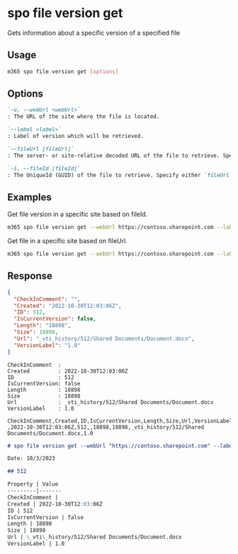 
# spo file version get

Gets information about a specific version of a specified file

## Usage

```sh
m365 spo file version get [options]
```

## Options

```md definition-list
`-u, --webUrl <webUrl>`
: The URL of the site where the file is located.

`--label <label>`
: Label of version which will be retrieved.

`--fileUrl [fileUrl]`
: The server- or site-relative decoded URL of the file to retrieve. Specify either `fileUrl` or `fileId` but not both.

`-i, --fileId [fileId]`
: The UniqueId (GUID) of the file to retrieve. Specify either `fileUrl` or `fileId` but not both.
```

<Global />

## Examples

Get file version in a specific site based on fileId.

```sh
m365 spo file version get --webUrl https://contoso.sharepoint.com --label "1.0" --fileId 'b2307a39-e878-458b-bc90-03bc578531d6'
```

Get file in a specific site based on fileUrl.

```sh
m365 spo file version get --webUrl https://contoso.sharepoint.com --label "1.0" --fileUrl '/Shared Documents/Document.docx'
```

## Response

<Tabs>
  <TabItem value="JSON">

  ```json
  {
    "CheckInComment": "",
    "Created": "2022-10-30T12:03:06Z",
    "ID": 512,
    "IsCurrentVersion": false,
    "Length": "18898",
    "Size": 18898,
    "Url": "_vti_history/512/Shared Documents/Document.docx",
    "VersionLabel": "1.0"
  }
  ```

  </TabItem>
  <TabItem value="Text">

  ```text
  CheckInComment  :
  Created         : 2022-10-30T12:03:06Z
  ID              : 512
  IsCurrentVersion: false
  Length          : 18898
  Size            : 18898
  Url             : _vti_history/512/Shared Documents/Document.docx
  VersionLabel    : 1.0
  ```

  </TabItem>
  <TabItem value="CSV">

  ```csv
  CheckInComment,Created,ID,IsCurrentVersion,Length,Size,Url,VersionLabel
  ,2022-10-30T12:03:06Z,512,,18898,18898,_vti_history/512/Shared Documents/Document.docx,1.0
  ```

  </TabItem>
  <TabItem value="Markdown">

  ```md
  # spo file version get --webUrl "https://contoso.sharepoint.com" --label "1.0" --fileUrl "/Shared Documents/Document.docx"

  Date: 10/3/2023

  ## 512

  Property | Value
  ---------|-------
  CheckInComment |
  Created | 2022-10-30T12:03:06Z
  ID | 512
  IsCurrentVersion | false
  Length | 18898
  Size | 18898
  Url | \_vti\_history/512/Shared Documents/Document.docx
  VersionLabel | 1.0
  ```

  </TabItem>
</Tabs>

